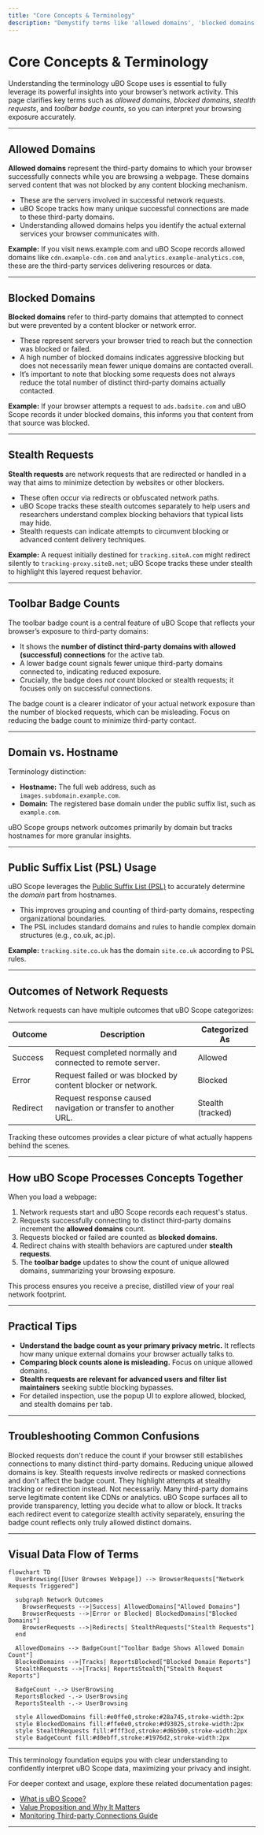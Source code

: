 ```yaml
---
title: "Core Concepts & Terminology"
description: "Demystify terms like 'allowed domains', 'blocked domains', 'stealth requests', and clarify what the toolbar badge counts actually mean. Each term is explained with its role and how it affects your browsing analysis through uBO Scope."
---
```


# Core Concepts & Terminology

Understanding the terminology uBO Scope uses is essential to fully leverage its powerful insights into your browser’s network activity. This page clarifies key terms such as *allowed domains*, *blocked domains*, *stealth requests*, and *toolbar badge counts*, so you can interpret your browsing exposure accurately.

---

## Allowed Domains

**Allowed domains** represent the third-party domains to which your browser successfully connects while you are browsing a webpage. These domains served content that was not blocked by any content blocking mechanism.

- These are the servers involved in successful network requests.
- uBO Scope tracks how many unique successful connections are made to these third-party domains.
- Understanding allowed domains helps you identify the actual external services your browser communicates with.

**Example:**
If you visit news.example.com and uBO Scope records allowed domains like `cdn.example-cdn.com` and `analytics.example-analytics.com`, these are the third-party services delivering resources or data.

---

## Blocked Domains

**Blocked domains** refer to third-party domains that attempted to connect but were prevented by a content blocker or network error.

- These represent servers your browser tried to reach but the connection was blocked or failed.
- A high number of blocked domains indicates aggressive blocking but does not necessarily mean fewer unique domains are contacted overall.
- It’s important to note that blocking some requests does not always reduce the total number of distinct third-party domains actually contacted.

**Example:**
If your browser attempts a request to `ads.badsite.com` and uBO Scope records it under blocked domains, this informs you that content from that source was blocked.

---

## Stealth Requests

**Stealth requests** are network requests that are redirected or handled in a way that aims to minimize detection by websites or other blockers.

- These often occur via redirects or obfuscated network paths.
- uBO Scope tracks these stealth outcomes separately to help users and researchers understand complex blocking behaviors that typical lists may hide.
- Stealth requests can indicate attempts to circumvent blocking or advanced content delivery techniques.

**Example:**
A request initially destined for `tracking.siteA.com` might redirect silently to `tracking-proxy.siteB.net`; uBO Scope tracks these under stealth to highlight this layered request behavior.

---

## Toolbar Badge Counts

The toolbar badge count is a central feature of uBO Scope that reflects your browser’s exposure to third-party domains:

- It shows the **number of distinct third-party domains with allowed (successful) connections** for the active tab.
- A lower badge count signals fewer unique third-party domains connected to, indicating reduced exposure.
- Crucially, the badge does *not* count blocked or stealth requests; it focuses only on successful connections.

<Tip>
The badge count is a clearer indicator of your actual network exposure than the number of blocked requests, which can be misleading. Focus on reducing the badge count to minimize third-party contact.
</Tip>

---

## Domain vs. Hostname

Terminology distinction:

- **Hostname:** The full web address, such as `images.subdomain.example.com`.
- **Domain:** The registered base domain under the public suffix list, such as `example.com`.

uBO Scope groups network outcomes primarily by domain but tracks hostnames for more granular insights.

---

## Public Suffix List (PSL) Usage

uBO Scope leverages the [Public Suffix List (PSL)](https://publicsuffix.org/) to accurately determine the *domain* part from hostnames.

- This improves grouping and counting of third-party domains, respecting organizational boundaries.
- The PSL includes standard domains and rules to handle complex domain structures (e.g., co.uk, ac.jp).

**Example:**
`tracking.site.co.uk` has the domain `site.co.uk` according to PSL rules.

---

## Outcomes of Network Requests

Network requests can have multiple outcomes that uBO Scope categorizes:

| Outcome   | Description                                                  | Categorized As     |
|-----------|--------------------------------------------------------------|--------------------|
| Success   | Request completed normally and connected to remote server.  | Allowed             |
| Error     | Request failed or was blocked by content blocker or network. | Blocked             |
| Redirect  | Request response caused navigation or transfer to another URL. | Stealth (tracked)  |

Tracking these outcomes provides a clear picture of what actually happens behind the scenes.

---

## How uBO Scope Processes Concepts Together

When you load a webpage:

1. Network requests start and uBO Scope records each request's status.
2. Requests successfully connecting to distinct third-party domains increment the **allowed domains** count.
3. Requests blocked or failed are counted as **blocked domains**.
4. Redirect chains with stealth behaviors are captured under **stealth requests**.
5. The **toolbar badge** updates to show the count of unique allowed domains, summarizing your browsing exposure.

This process ensures you receive a precise, distilled view of your real network footprint.

---

## Practical Tips

- **Understand the badge count as your primary privacy metric.** It reflects how many unique external domains your browser actually talks to.
- **Comparing block counts alone is misleading.** Focus on unique allowed domains.
- **Stealth requests are relevant for advanced users and filter list maintainers** seeking subtle blocking bypasses.
- For detailed inspection, use the popup UI to explore allowed, blocked, and stealth domains per tab.

---

## Troubleshooting Common Confusions

<AccordionGroup title="Common User Questions and Clarifications">
<Accordion title="Why does my badge count remain high despite using a blocker?">
Blocked requests don't reduce the count if your browser still establishes connections to many distinct third-party domains. Reducing unique allowed domains is key.
</Accordion>
<Accordion title="What if I see domains in stealth but no badge count increase?">
Stealth requests involve redirects or masked connections and don't affect the badge count. They highlight attempts at stealthy tracking or redirection instead.
</Accordion>
<Accordion title="Are all third-party domains bad?">
Not necessarily. Many third-party domains serve legitimate content like CDNs or analytics. uBO Scope surfaces all to provide transparency, letting you decide what to allow or block.
</Accordion>
<Accordion title="How does uBO Scope preserve accuracy despite redirects?">
It tracks each redirect event to categorize stealth activity separately, ensuring the badge count reflects only truly allowed distinct domains.
</Accordion>
</AccordionGroup>

---

## Visual Data Flow of Terms

```mermaid
flowchart TD
  UserBrowsing([User Browses Webpage]) --> BrowserRequests["Network Requests Triggered"]

  subgraph Network Outcomes
    BrowserRequests -->|Success| AllowedDomains["Allowed Domains"]
    BrowserRequests -->|Error or Blocked| BlockedDomains["Blocked Domains"]
    BrowserRequests -->|Redirects| StealthRequests["Stealth Requests"]
  end

  AllowedDomains --> BadgeCount["Toolbar Badge Shows Allowed Domain Count"]
  BlockedDomains -->|Tracks| ReportsBlocked["Blocked Domain Reports"]
  StealthRequests -->|Tracks| ReportsStealth["Stealth Request Reports"]

  BadgeCount -.-> UserBrowsing
  ReportsBlocked -.-> UserBrowsing
  ReportsStealth -.-> UserBrowsing

  style AllowedDomains fill:#e0ffe0,stroke:#28a745,stroke-width:2px
  style BlockedDomains fill:#ffe0e0,stroke:#d93025,stroke-width:2px
  style StealthRequests fill:#fff3cd,stroke:#d6b500,stroke-width:2px
  style BadgeCount fill:#d0ebff,stroke:#1976d2,stroke-width:2px

```

---

This terminology foundation equips you with clear understanding to confidently interpret uBO Scope data, maximizing your privacy and insight.

For deeper context and usage, explore these related documentation pages:

- [What is uBO Scope?](../product-introduction/what-is-ubo-scope)
- [Value Proposition and Why It Matters](../product-introduction/value-proposition-and-why-it-matters)
- [Monitoring Third-party Connections Guide](../../guides/practical-use-cases/monitoring-3rd-party-connections)

---